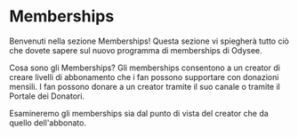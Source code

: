 # Memberships

Benvenuti nella sezione Memberships! Questa sezione vi spiegherà tutto ciò che dovete sapere sul nuovo programma di memberships di Odysee.

Cosa sono gli Memberships? Gli memberships consentono a un creator di creare livelli di abbonamento che i fan possono supportare con donazioni mensili. I fan possono donare a un creator tramite il suo canale o tramite il Portale dei Donatori.

Esamineremo gli memberships sia dal punto di vista del creator che da quello dell'abbonato.

<CategoryCards/>